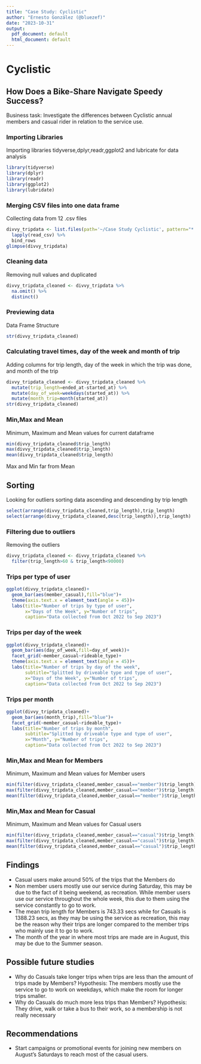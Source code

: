 ---
title: "Case Study: Cyclistic"
author: "Ernesto González (@bluezef)"
date: "2023-10-31"
output:
  pdf_document: default
  html_document: default
---
# Cyclistic

## How Does a Bike-Share Navigate Speedy Success?
Business task: Investigate the differences between Cyclistic annual members and casual rider in relation to the service use.

### Importing Libraries
Importing libraries tidyverse,dplyr,readr,ggplot2 and lubricate for data analysis
```{r importing libraries}
library(tidyverse)
library(dplyr)
library(readr)
library(ggplot2)
library(lubridate)
```

### Merging CSV files into one data frame
Collecting data from 12 .csv files
```{r merging files into dataset}
divvy_tripdata <- list.files(path='~/Case Study Cyclistic', pattern="*.csv") %>% 
  lapply(read_csv) %>% 
  bind_rows
glimpse(divvy_tripdata)
```

### Cleaning data
Removing null values and duplicated
```{r cleaning}
divvy_tripdata_cleaned <- divvy_tripdata %>% 
  na.omit() %>% 
  distinct()
```

### Previewing data
Data Frame Structure
```{r preview structure}
str(divvy_tripdata_cleaned)
```

### Calculating travel times, day of the week and month of trip
Adding columns for trip length, day of the week in which the trip was done, and month of the trip
```{r}
divvy_tripdata_cleaned <- divvy_tripdata_cleaned %>% 
  mutate(trip_length=ended_at-started_at) %>% 
  mutate(day_of_week=weekdays(started_at)) %>% 
  mutate(month_trip=month(started_at))
str(divvy_tripdata_cleaned)
```
### Min,Max and Mean
Minimum, Maximum and Mean values for current dataframe
```{r exploratory}
min(divvy_tripdata_cleaned$trip_length)
max(divvy_tripdata_cleaned$trip_length)
mean(divvy_tripdata_cleaned$trip_length)
```
Max and Min far from Mean

## Sorting
Looking for outliers sorting data ascending and descending by trip length
```{r sorting}
select(arrange(divvy_tripdata_cleaned,trip_length),trip_length)
select(arrange(divvy_tripdata_cleaned,desc(trip_length)),trip_length)
```

### Filtering due to outliers
Removing the outliers
```{r filter2}
divvy_tripdata_cleaned <- divvy_tripdata_cleaned %>% 
  filter(trip_length>60 & trip_length<90000)
```

### Trips per type of user
```{r per type}
ggplot(divvy_tripdata_cleaned)+
  geom_bar(aes(member_casual),fill="blue")+
  theme(axis.text.x = element_text(angle = 45))+
  labs(title="Number of trips by type of user",
       x="Days of the Week", y="Number of trips",
       caption="Data collected from Oct 2022 to Sep 2023")
```

### Trips per day of the week
```{r per day}
ggplot(divvy_tripdata_cleaned)+
  geom_bar(aes(day_of_week,fill=day_of_week))+
  facet_grid(~member_casual~rideable_type)+
  theme(axis.text.x = element_text(angle = 45))+
  labs(title="Number of trips by day of the week",
       subtitle="Splitted by driveable type and type of user",
       x="Days of the Week", y="Number of trips",
       caption="Data collected from Oct 2022 to Sep 2023")
```
### Trips per month
```{r per month}
ggplot(divvy_tripdata_cleaned)+
  geom_bar(aes(month_trip),fill="blue")+
  facet_grid(~member_casual~rideable_type)+
  labs(title="Number of trips by month",
       subtitle="Splitted by driveable type and type of user",
       x="Month", y="Number of trips",
       caption="Data collected from Oct 2022 to Sep 2023")
```
### Min,Max and Mean for Members
Minimum, Maximum and Mean values for Member users
```{r exploratorymembers}
min(filter(divvy_tripdata_cleaned,member_casual=="member")$trip_length)
max(filter(divvy_tripdata_cleaned,member_casual=="member")$trip_length)
mean(filter(divvy_tripdata_cleaned,member_casual=="member")$trip_length)
```
### Min,Max and Mean for Casual
Minimum, Maximum and Mean values for Casual users
```{r exploratorycasuals}
min(filter(divvy_tripdata_cleaned,member_casual=="casual")$trip_length)
max(filter(divvy_tripdata_cleaned,member_casual=="casual")$trip_length)
mean(filter(divvy_tripdata_cleaned,member_casual=="casual")$trip_length)
```
## Findings
* Casual users make around 50% of the trips that the Members do
* Non member users mostly use our service during Saturday, this may be due to the fact of it being weekend, as recreation. While member users use our service throughout the whole week, this due to them using the service constantly to go to work.
* The mean trip length for Members is 743.33 secs while for Casuals is 1388.23 secs, as they may be using the service as recreation, this may be the reason why their trips are longer compared to the member trips who mainly use it to go to work.
* The month of the year in where most trips are made are in August, this may be due to the Summer season.

## Possible future studies
* Why do Casuals take longer trips when trips are less than the amount of trips made by Members? Hypothesis: The members mostly use the service to go to work on weekdays, which make the room for longer trips smaller.
* Why do Casuals do much more less trips than Members? Hypothesis: They drive, walk or take a bus to their work, so a membership is not really necessary

## Recommendations
* Start campaigns or promotional events for joining new members on August's Saturdays to reach most of the casual users.